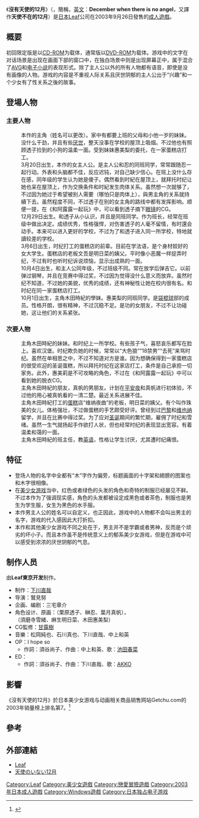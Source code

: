 {{Infobox animanga/Headerofja
|title= 沒有天使的12月
|image= December When There Is No Angel.jpg
|size= 252px
|caption= 封面圖
|japanese= 天使のいない12月
|english= December when there is no angel
|kana= てんしのいない12がつ
|romaji= Tenshi no Inai 12-gatsu
|genre= 戀愛
}}
{{Infobox animanga/Game
|標題=
|類型=[[戀愛冒險|戀愛冒險]]
|使用平台=Windows 98/Me/2000/XP
|遊戲引擎=
|開發團隊=[[Leaf|Leaf]]
|代理商=Leaf
|製作人=下川直哉
|監製=鷲見努
|腳本=三宅章介
|人物設定=なかむらたけし、[[みつみ美里|みつみ美里]]
|音樂=松岡純也、石川真也<br>下川直哉、中上和英
|遊戲人數=1
|發售日=
|對象年齡=18禁
|結局數=
}}
{{Infobox animanga/Footerofja}}
《'''沒有天使的12月'''》（'''{{lang|ja|天使のいない12月}}'''，簡稱'''{{lang|ja|天いな}}'''，[[英文|英文]]：'''December when there is no angel'''，又譯作'''天使不在的12月'''）是[[日本|日本]][[Leaf|Leaf]]公司在2003年9月26日發售的[[日本成人遊戲|成人遊戲]]。

==概要==
初回限定版是以[[CD-ROM|CD-ROM]]为载体，通常版以[[DVD-ROM|DVD-ROM]]为载体。游戏中的文字在对话场景是出现在画面下部的窗口中，在独白场景中则是出现屏幕正中，属于混合了[[冒險遊戲|AVG]]和[[电子小说|电子小说]]的表现形式。除了主人公以外的所有人物都有语音，即使是没有画像的人物。游戏的内容是不重视人际关系且厌世阴郁的主人公出于“兴趣”和一个少女有了性关系之後的故事。

==登場人物==
===主要人物===
;{{nihongo|木田時紀|木田時紀（きだ ときのり）}}
:本作的主角（姓名可以更改）。家中有都要上班的父母和小他一岁的妹妹。没什么干劲，并且有些[[厭世|厌世]]，整天没事在学校的屋顶上吸烟。不过他也有照顾透子捡到的小狗的温柔一面。受到妹妹惠美梨的委托，在一家蛋糕店打工。
;{{nihongo|栗原透子|栗原透子（くりはら とうこ）||[[聲優|聲優]]：{{lang|ja|[[鮎川ひなた|鮎川ひなた]]}}}}
:3月20日出生，本作的女主人公。是主人公和忍的同班同学，常常跟随忍一起行动。外表和头脑都不佳，反应迟钝，对自己缺少信心。在班上没什么存在感，同年级的学生认为她是傻子。偶然看到时紀在屋顶上，就拜托时纪让她也呆在屋顶上，作为交换条件和时紀发生肉体关系。虽然想一次就够了，不过因为她过于希望被别人需要（哪怕只是肉体上），與男主角的关系就持續下去。虽然程度不同，不过透子在别的女主角的路线中都有发挥影响。顺便一提，在《和阿露露一起玩》中，可以看到透子摘下[[眼镜|眼镜]]的CG。
;{{nihongo|榊忍|榊しのぶ（さかき しのぶ）||聲優：[[鷹月櫻|鷹月櫻]]}}
:12月29日出生。和透子从小认识，并且是同班同学。作为班长，经常在班级中做出决定。成绩优秀，性格强悍，对伤害透子的人毫不留情，有时還会动手。本来可以进入更好的学校，不过为了和透子进入同一所学校，特地就讀较差的学校。
;{{nihongo|麻生明日菜|麻生明日菜（あそう あすな）||聲優：[[皆美伊吹|皆美伊吹]]}}
:3月6日出生，时纪打工的蛋糕店的前辈。目前在学法语，是个身材姣好的女大学生。蛋糕店的老板文吾是明日菜的姨父。平时像小恶魔一样捉弄时纪，不过有时也听时纪诉说烦恼，显示出成熟的一面。
;{{nihongo|須磨寺雪緒|須磨寺雪緒（すまでら ゆきお）||聲優：{{lang|ja|[[井村屋ほのか|井村屋ほのか]]}}}}
:10月4日出生，和主人公同年级，不过班级不同。常在放学后弹吉它。以前弹过钢琴，并且在竞赛中得过奖，不过因为觉得没什么意义而放弃。虽然时纪不知道，不过她的美貌，优秀的成绩，还有神秘性让她在校内很有名。和时纪在同一家蛋糕店打工。
;{{nihongo|葉月真帆|葉月真帆（はづき まほ）||聲優：[[安玖深音|安玖深音]]}}
:10月1日出生，主角木田時紀的學妹。惠美梨的同班同学。是[[袋棍球|袋棍球]]部的成员。性格开朗，很有精神，不过沉稳不足。是功的女朋友，不过不让功碰她，这让他们的关系紧张。

===次要人物===
;{{nihongo|木田惠美梨|木田恵美梨（きだ えみり）||聲優：{{lang|ja|[[みる|みる]]}}}}
:主角木田時紀的妹妹。和时纪上一所学校。有些孩子气，喜怒哀乐都写在脸上。喜欢汉堡。时纪欺负她的时候，常常以“大色狼”“18禁男”“去死”来骂时纪。虽然在单相思之中，不过不知道对方是谁。因为想确保得到一家蛋糕店的很受欢迎的圣诞蛋糕，所以拜托时纪在这家店打工，条件是自己承担一切家务。此外，惠美莉是不可攻略的角色，不过在《和阿露露一起玩》中可以看到她的脱衣CG。
;{{nihongo|霜村功|霜村功（しもむら いさお）}}
:主角木田時紀的朋友，真帆的男朋友。计划在[[平安夜|平安夜]]和真帆进行初体验，不过他的用心被真帆看的一清二楚。最近关系进展不佳。
;{{nihongo|巢鴨文吾|巣鴨文吾（すがも ぶんご）}}
:主角木田時紀打工的[[蛋糕|蛋糕]]店“维纳夜曲”的老板，明日菜的姨父。有个叫作珠美的女儿。体格强壮，不过做蛋糕的手艺颇受好评。曾经到过[[巴黎|巴黎]]和[[维也纳|维也纳]]留学，并且在比赛中得过奖。为了应对[[圣诞|圣诞]]期间的繁忙期，雇佣了时纪和雪绪。虽然一生气就扬起手作欲打人状，但也经常时纪的表现显出宽容。有着温柔和蔼的一面。
;{{nihongo|橘|橘（たちばな）}}
:主角木田時紀的班主任，教[[英语|英语]]，性格让学生讨厌，尤其遭时纪痛恨。

==特征==
*登场人物的名字中全都有“木”字作为偏旁，标题画面的十字架和翅膀的图案也和木字很相像。
*在[[美少女游戏|美少女游戏]]当中，红色或者绿色的头发的角色和奇特的制服已经屡见不鲜。不过本作为了强调现实感，角色的头发都被设定成黑色或者茶色，制服也是男生为学生服，女生为黑色的水手服。
*本作男主人公的姓名可以自定义，也正因此，游戏中的人物都不会叫出男主的名字，游戏的代入感因此大打折扣。
*本作和其他美少女游戏不同之处在于，男主并不是学霸或者男神，反而是个顽劣的坏小子。而且本作虽不是传统意义上的郁系美少女游戏，但是在游戏中可以感受到浓浓的厌世阴郁的气息。

== 制作人员 ==
由'''Leaf東京开发'''制作。
* 制作：[[下川直哉|下川直哉]]
* 导演：鷲見努
* 企画、编剧：三宅章介
* 角色设计、原画：{{lang|ja|[[なかむらたけし|なかむらたけし]]}}（栗原透子、榊忍、葉月真帆），<br/>{{lang|ja|[[みつみ美里|みつみ美里]]}}（須磨寺雪緒、麻生明日菜、木田惠美梨）
* CG監修：[[甘露樹|甘露樹]]
* 音樂：松岡純也、石川真也、下川直哉、中上和英
* OP：I hope so
** 作詞：須谷尚子、作曲：中上和英、歌：[[池田春菜|池田春菜]]
* ED：{{lang|ja|ヒトリ}}
** 作詞：須谷尚子、作曲：下川直哉、歌：[[AKKO|AKKO]]

==影響==
《沒有天使的12月》於日本美少女游戏与动画相关商品销售网站Getchu.com的2003年销量榜上排名第7。<ref>{{cite web|url=http://www.getchu.com/pc/salesranking2003.html|title=2003年　ゲーム・セールスランキング|publisher=Getchu.com|accessdate=2013年8月8日|language=Ja|archive-date=2013年7月9日|archive-url=https://web.archive.org/web/20130709202526/http://www.getchu.com/pc/salesranking2003.html|dead-url=no}}</ref>

==參考==
{{reflist}}

==外部連結==
*[https://web.archive.org/web/20070826220555/http://leaf.aquaplus.co.jp/ Leaf]{{ja icon}}
*[http://leaf.aquaplus.jp/product/ten/ 天使のいない12月] {{Wayback|url=http://leaf.aquaplus.jp/product/ten/ |date=20151120031921 }}{{ja icon}}

{{Leaf}}

{{DEFAULTSORT:Tenshinonai 12gatsu}}

[[Category:Leaf|Category:Leaf]]
[[Category:美少女遊戲|Category:美少女遊戲]]
[[Category:戀愛冒險遊戲|Category:戀愛冒險遊戲]]
[[Category:2003年日本成人遊戲|Category:2003年日本成人遊戲]]
[[Category:Windows遊戲|Category:Windows遊戲]]
[[Category:日本独占电子游戏|Category:日本独占电子游戏]]